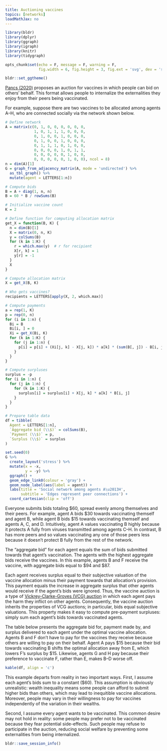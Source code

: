 ```yaml
---
title: Auctioning vaccines
topics: [networks]
loadMathJax: no
---
```


```r
library(bldr)
library(dplyr)
library(ggraph)
library(igraph)
library(knitr)
library(tidygraph)

opts_chunk$set(echo = F, message = F, warning = F,
               fig.width = 6, fig.height = 3, fig.ext = 'svg', dev = 'svg')

bldr::set_ggtheme()
```

[Pancs (2020)](https://papers.ssrn.com/sol3/papers.cfm?abstract_id=3746231) proposes an auction for vaccines in which people can bid on others' behalf.
This format allows people to internalize the externalities they enjoy from their peers being vaccinated.

For example, suppose there are two vaccines to be allocated among agents A--H, who are connected socially via the network shown below.

```r
# Define network
A = matrix(c(0, 1, 0, 0, 0, 0, 0, 0,
             1, 0, 1, 1, 1, 0, 0, 0,
             0, 1, 0, 0, 1, 0, 0, 0,
             0, 1, 0, 0, 1, 0, 0, 0,
             0, 1, 1, 1, 0, 1, 0, 0,
             0, 0, 0, 0, 1, 0, 1, 1,
             0, 0, 0, 0, 0, 1, 0, 0,
             0, 0, 0, 0, 0, 1, 0, 0), ncol = 8)
n = dim(A)[1]
G = graph_from_adjacency_matrix(A, mode = 'undirected') %>%
  as_tbl_graph() %>%
  mutate(agent = LETTERS[1:n])

# Compute bids
B = A + diag(1, n, n)
B = 60 * B / rowSums(B)

# Initialize vaccine count
K = 2

# Define function for computing allocation matrix
get_X = function(B, K) {
  n = dim(B)[1]
  X = matrix(0, n, K)
  y = colSums(B)
  for (k in 1:K) {
    r = which.max(y)  # r for recipient
    X[r, k] = 1
    y[r] = -1
  }
  X
}

# Compute allocation matrix
X = get_X(B, K)

# Who gets vaccines?
recipients = LETTERS[apply(X, 2, which.max)]

# Compute payments
a = rep(1, K)
p = rep(0, n)
for (i in 1:n) {
  Bi = B
  Bi[i, ] = 0
  Xi = get_X(Bi, K)
  for (k in 1:K) {
    for (j in 1:n) {
      p[i] = p[i] + (Xi[j, k] - X[j, k]) * a[k] * (sum(B[, j]) - B[i, j])
    }
  }
}

# Compute surpluses
surplus = -p
for (i in 1:n) {
  for (j in 1:n) {
    for (k in 1:K) {
      surplus[i] = surplus[i] + X[j, k] * a[k] * B[i, j]
    }
  }
}

# Prepare table data
df = tibble(
  Agent = LETTERS[1:n],
  `Aggregate bid (\\$)` = colSums(B),
  `Payment (\\$)` = p,
  `Surplus (\\$)` = surplus
)
```

```r
set.seed(0)
G %>%
  create_layout('stress') %>%
  mutate(x = -x,
         y = -y) %>%
  ggraph() +
  geom_edge_link0(colour = 'gray') +
  geom_node_label(aes(label = agent)) +
  labs(title = 'Social network among agents A\u2013H',
       subtitle = 'Edges represent peer connections') +
  coord_cartesian(clip = 'off')
```

Everyone submits bids totaling \$60, spread evenly among themselves and their peers.
For example, agent A bids \$30 towards vaccinating themself and agent B, while agent B bids \$15 towards vaccinating themself and agents A, C, and D.
Intuitively, agent A values vaccinating B highly because it protects A fully from viruses transmitted among agents C--H.
In contrast, B has more peers and so values vaccinating any one of those peers less because it doesn't protect B fully from the rest of the network.

The "aggregate bid" for each agent equals the sum of bids submitted towards that agent's vaccination.
The agents with the highest aggregate bids receive the vaccines.
In this example, agents B and F receive the vaccine, with aggregate bids equal to \$94 and \$87.

Each agent receives surplus equal to their subjective valuation of the vaccine allocation minus their payment towards that allocation's provision.
This payment equals the increase in aggregate surplus that other agents would receive if the agent's bids were ignored.
Thus, the vaccine auction is a type of [Vickrey-Clarke-Groves (VCG) auction](https://en.wikipedia.org/wiki/Vickrey–Clarke–Groves_auction) in which each agent pays the harm they inflict on other agents.
Consequently, the vaccine auction inherits the properties of VCG auctions; in particular, bids equal subjective valuations.
This property makes it easy to compute pre-payment surpluses: simply sum each agent's bids towards vaccinated agents.

The table below presents the aggregate bid for, payment made by, and surplus delivered to each agent under the optimal vaccine allocation.
Agents B and F don't have to pay for the vaccines they receive because others are willing to pay on their behalf.
Agent A pays \$15 because their bid towards vaccinating B shifts the optimal allocation away from E, which lowers F's surplus by \$15.
Likewise, agents G and H pay because their preference to vaccinate F, rather than E, makes B--D worse off.

```r
kable(df, align = 'c')
```

This example departs from reality in two important ways.
First, I assume each agent's bids sum to a constant (\$60).
This assumption is obviously unrealistic: wealth inequality means some people can afford to submit higher bids than others, which may lead to inequitible vaccine allocations.
Moreover, people may vary in their willingness to pay for vaccines independently of the variation in their wealths.

Second, I assume every agent wants to be vaccinated.
This common desire may not hold in reality: some people may prefer not to be vaccinated because they fear potential side-effects.
Such people may refuse to participate in the auction, reducing social welfare by preventing some externalities from being internalized.

```r
bldr::save_session_info()
```
